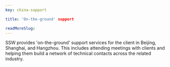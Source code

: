 ```yaml
---
key: china-support

title: 'On-the-ground' support

readMoreSlug: 
---
```


SSW provides 'on-the-ground' support services for the client in Beijing, Shanghai, and Hangzhou. This includes attending meetings with clients and helping them build a network of technical contacts across the related industry.
